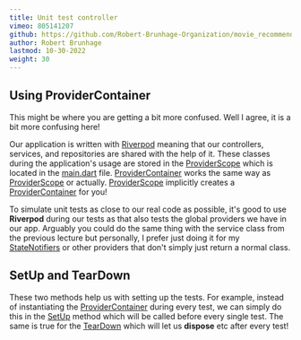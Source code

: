 ```yaml
---
title: Unit test controller
vimeo: 805141207
github: https://github.com/Robert-Brunhage-Organization/movie_recommendation_app_course/commits/main
author: Robert Brunhage
lastmod: 10-30-2022
weight: 30
---
```



## Using ProviderContainer

This might be where you are getting a bit more confused. Well I agree, it is a bit more confusing here!

  

Our application is written with [Riverpod](https://riverpod.dev/) meaning that our controllers, services, and repositories are shared with the help of it. These classes during the application's usage are stored in the [ProviderScope](https://pub.dev/documentation/flutter_riverpod/latest/flutter_riverpod/ProviderScope-class.html) which is located in the [main.dart](https://github.com/Robert-Brunhage-Organization/movie_recommendation_app_course/blob/384fca2b77351dcf869e3a78ae3071f24ff9fb73/lib/main.dart#L9) file. [ProviderContainer](https://pub.dev/documentation/riverpod/latest/riverpod/ProviderContainer-class.html) works the same way as [ProviderScope](https://pub.dev/documentation/flutter_riverpod/latest/flutter_riverpod/ProviderScope-class.html) or actually. [ProviderScope](https://pub.dev/documentation/flutter_riverpod/latest/flutter_riverpod/ProviderScope-class.html) implicitly creates a [ProviderContainer](https://pub.dev/documentation/riverpod/latest/riverpod/ProviderContainer-class.html) for you!

  

To simulate unit tests as close to our real code as possible, it's good to use **Riverpod** during our tests as that also tests the global providers we have in our app. Arguably you could do the same thing with the service class from the previous lecture but personally, I prefer just doing it for my [StateNotifiers](https://pub.dev/documentation/state_notifier/latest/state_notifier/StateNotifier-class.html) or other providers that don't simply just return a normal class.

  

## SetUp and TearDown

These two methods help us with setting up the tests. For example, instead of instantiating the [ProviderContainer](https://pub.dev/documentation/riverpod/latest/riverpod/ProviderContainer-class.html) during every test, we can simply do this in the [SetUp](https://api.flutter.dev/flutter/flutter_test/setUp.html) method which will be called before every single test. The same is true for the [TearDown](https://api.flutter.dev/flutter/flutter_test/tearDown.html) which will let us **dispose** etc after every test!

